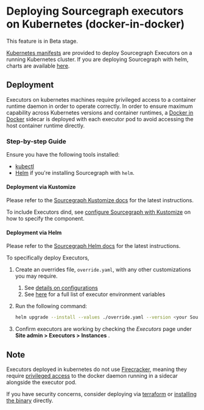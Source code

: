 # Deploying Sourcegraph executors on Kubernetes (docker-in-docker)

<Callout type="note">This feature is in Beta stage.</Callout>

[Kubernetes manifests](https://github.com/sourcegraph/deploy-sourcegraph-k8s) are provided to deploy Sourcegraph Executors on a running Kubernetes cluster. If you are deploying Sourcegraph with helm, charts are available [here](https://github.com/sourcegraph/deploy-sourcegraph-helm).

## Deployment

Executors on kubernetes machines require privileged access to a container runtime daemon in order to operate correctly. In order to ensure maximum capability across Kubernetes versions and container runtimes, a [Docker in Docker](https://www.docker.com/blog/docker-can-now-run-within-docker/) sidecar is deployed with each executor pod to avoid accessing the host container runtime directly.

### Step-by-step Guide

Ensure you have the following tools installed:

- [kubectl](https://kubernetes.io/docs/tasks/tools/#kubectl)
- [Helm](https://helm.sh/) if you're installing Sourcegraph with `helm`.

#### Deployment via Kustomize

Please refer to the [Sourcegraph Kustomize docs](https://docs.sourcegraph.com/admin/deploy/kubernetes/kustomize) for the latest instructions.

To include Executors dind, see [configure Sourcegraph with Kustomize](/admin/deploy/kubernetes/configure) on how to specify the component.

#### Deployment via Helm

Please refer to the [Sourcegraph Helm docs](/admin/deploy/kubernetes/helm#quickstart) for the latest instructions.

To specifically deploy Executors,
1. Create an overrides file, `override.yaml`, with any other customizations you may require.
   1. See [details on configurations](/admin/deploy/kubernetes/helm#configuration)
   2. See [here](/admin/executors/executors_config) for a full list of executor environment variables

2. Run the following command:
    ```bash
    helm upgrade --install --values ./override.yaml --version <your Sourcegraph Version> sg-executor sourcegraph/sourcegraph-executor-dind
    ```
3. Confirm executors are working by checking the _Executors_ page under **Site admin > Executors > Instances** .

## Note

Executors deployed in kubernetes do not use [Firecracker](/admin/executors/#how-it-works), meaning they require [privileged access](https://kubernetes.io/docs/tasks/configure-pod-container/security-context/) to the docker daemon running in a sidecar alongside the executor pod.

If you have security concerns, consider deploying via [terraform](/admin/executors/deploy_executors_terraform) or [installing the binary](/admin/executors/deploy_executors_binary) directly.
